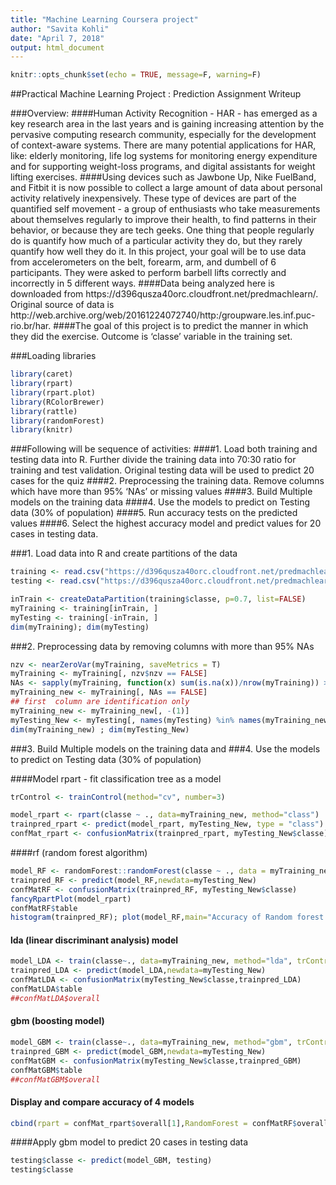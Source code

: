 ```yaml
---
title: "Machine Learning Coursera project"
author: "Savita Kohli"
date: "April 7, 2018"
output: html_document
---
```


```r
knitr::opts_chunk$set(echo = TRUE, message=F, warning=F)
```
##Practical Machine Learning Project : Prediction Assignment Writeup

###Overview:
####Human Activity Recognition - HAR - has emerged as a key research area in the last years and is gaining increasing attention by the pervasive computing research community,  especially for the development of context-aware systems. There are many potential applications for HAR, like: elderly monitoring, life log systems for monitoring energy expenditure and for supporting weight-loss programs, and digital assistants for weight lifting exercises.
####Using devices such as Jawbone Up, Nike FuelBand, and Fitbit it is now possible to collect a large amount of data about personal activity relatively inexpensively. These type of devices are part of the quantified self movement - a group of enthusiasts who take measurements about themselves regularly to improve their health, to find patterns in their behavior, or because they are tech geeks. One thing that people regularly do is quantify how much of a particular activity they do, but they rarely quantify how well they do it. In this project, your goal will be to use data from accelerometers on the belt, forearm, arm, and dumbell of 6 participants. They were asked to perform barbell lifts correctly and incorrectly in 5 different ways.
####Data being analyzed here is downloaded from https://d396qusza40orc.cloudfront.net/predmachlearn/. Original source of data is  http://web.archive.org/web/20161224072740/http:/groupware.les.inf.puc-rio.br/har.
####The goal of this project is to predict the manner in which they did the exercise. Outcome is 'classe' variable in the training set.

###Loading libraries

```r
library(caret)
library(rpart)
library(rpart.plot)
library(RColorBrewer)
library(rattle)
library(randomForest)
library(knitr)
```

###Following will be sequence of activities:
####1. Load both training and testing data into R. Further divide the training data into 70:30 ratio for training and test validation. Original testing data will be used to predict 20 cases for the quiz
####2. Preprocessing the training data. Remove columns which have more than 95% 'NAs' or missing values 
####3. Build Multiple models on the training data
####4. Use the models to predict on Testing data (30% of population)
####5. Run accuracy tests on the predicted values
####6. Select the highest accuracy model and predict values for 20 cases in testing data.

###1. Load data into R and create partitions of the data

```r
training <- read.csv("https://d396qusza40orc.cloudfront.net/predmachlearn/pml-training.csv", na.strings=c("NA","#DIV/0!",""))
testing <- read.csv("https://d396qusza40orc.cloudfront.net/predmachlearn/pml-testing.csv", na.strings=c("NA","#DIV/0!",""))

inTrain <- createDataPartition(training$classe, p=0.7, list=FALSE)
myTraining <- training[inTrain, ]
myTesting <- training[-inTrain, ]
dim(myTraining); dim(myTesting)
```

###2. Preprocessing data by removing columns with more than 95% NAs 

```r
nzv <- nearZeroVar(myTraining, saveMetrics = T)
myTraining <- myTraining[, nzv$nzv == FALSE]
NAs <- sapply(myTraining, function(x) sum(is.na(x))/nrow(myTraining)) > .95
myTraining_new <- myTraining[, NAs == FALSE]
## first  column are identification only
myTraining_new <- myTraining_new[, -(1)]
myTesting_New <- myTesting[, names(myTesting) %in% names(myTraining_new)]
dim(myTraining_new) ; dim(myTesting_New)

```

###3. Build Multiple models on the training data and 
###4. Use the models to predict on Testing data (30% of population)

####Model rpart - fit classification tree as a model
```r
trControl <- trainControl(method="cv", number=3)

model_rpart <- rpart(classe ~ ., data=myTraining_new, method="class")
trainpred_rpart <- predict(model_rpart, myTesting_New, type = "class")
confMat_rpart <- confusionMatrix(trainpred_rpart, myTesting_New$classe)
```

####rf (random forest algorithm)

```r
model_RF <- randomForest::randomForest(classe ~ ., data = myTraining_new)
trainpred_RF <- predict(model_RF,newdata=myTesting_New)
confMatRF <- confusionMatrix(trainpred_RF, myTesting_New$classe)
fancyRpartPlot(model_rpart)
confMatRF$table
histogram(trainpred_RF); plot(model_RF,main="Accuracy of Random forest model by number of predictors")
```

#### lda (linear discriminant analysis) model

```r

model_LDA <- train(classe~., data=myTraining_new, method="lda", trControl=trControl, verbose=FALSE)
trainpred_LDA <- predict(model_LDA,newdata=myTesting_New)
confMatLDA <- confusionMatrix(myTesting_New$classe,trainpred_LDA)
confMatLDA$table
##confMatLDA$overall
```

#### gbm (boosting model)

```r
model_GBM <- train(classe~., data=myTraining_new, method="gbm", trControl=trControl, verbose=FALSE)
trainpred_GBM <- predict(model_GBM,newdata=myTesting_New)
confMatGBM <- confusionMatrix(myTesting_New$classe,trainpred_GBM)
confMatGBM$table
##confMatGBM$overall
```

#### Display and compare accuracy of 4 models
```r
cbind(rpart = confMat_rpart$overall[1],RandomForest = confMatRF$overall[1], LDA = confMatLDA$overall[1], GBM = confMatGBM$overall[1] )
```

####Apply gbm model to predict 20 cases in testing data

```r

testing$classe <- predict(model_GBM, testing)
testing$classe
```


